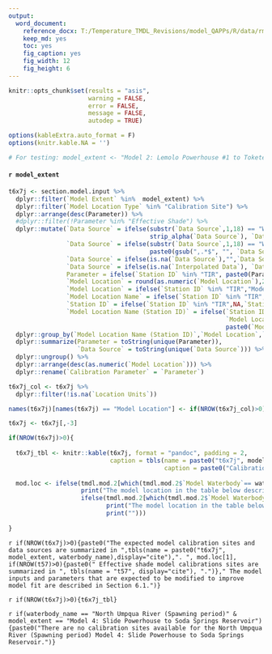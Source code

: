 ```yaml
---
output: 
  word_document:
    reference_docx: T:/Temperature_TMDL_Revisions/model_QAPPs/R/data/rmd_template.docx
    keep_md: yes
    toc: yes
    fig_caption: yes
    fig_width: 12
    fig_height: 6
---
```


```r

knitr::opts_chunk$set(results = "asis",
                      warning = FALSE,
                      error = FALSE,
                      message = FALSE,
                      autodep = TRUE)

options(kableExtra.auto_format = F)
options(knitr.kable.NA = '')

# For testing: model_extent <- "Model 2: Lemolo Powerhouse #1 to Toketee Reservoir"

```

#### `r model_extent`

```r

t6x7j <- section.model.input %>% 
  dplyr::filter(`Model Extent` %in%  model_extent) %>% 
  dplyr::filter(`Model Location Type` %in% "Calibration Site") %>%
  dplyr::arrange(desc(Parameter)) %>% 
  #dplyr::filter(!Parameter %in% "Effective Shade") %>% 
  dplyr::mutate(`Data Source` = ifelse(substr(`Data Source`,1,18) == "Watershed Sciences", 
                                       strip_alpha(`Data Source`), `Data Source`),
                `Data Source` = ifelse(substr(`Data Source`,1,18) == "Watershed Sciences", 
                                       paste0(gsub(",.*$", "", `Data Source`)," (",stringi::stri_sub(`Data Source`,-4),")"), `Data Source`),
                `Data Source` = ifelse(is.na(`Data Source`),"",`Data Source`),
                `Data Source` = ifelse(is.na(`Interpolated Data`), `Data Source`, paste0("Derived data. ",ifelse(`Data Source`=="DEQ","",`Data Source`))),
                Parameter = ifelse(`Station ID` %in% "TIR", paste0(Parameter," (TIR)"), Parameter),
                `Model Location` = round(as.numeric(`Model Location`),2),
                `Model Location` = ifelse(`Station ID` %in% "TIR","Model extent",`Model Location`),
                `Model Location Name` = ifelse(`Station ID` %in% "TIR","Model extent",`Model Location Name`),
                `Station ID` = ifelse(`Station ID` %in% "TIR",NA,`Station ID`),
                `Model Location Name (Station ID)` = ifelse(`Station ID` == "No Station ID" | is.na(`Station ID`),
                                                            `Model Location Name`,
                                                            paste0(`Model Location Name`, " (",`Station ID`,")")))%>% 
  dplyr::group_by(`Model Location Name (Station ID)`,`Model Location`,`Location Units`) %>% 
  dplyr::summarize(Parameter = toString(unique(Parameter)),
                   `Data Source` = toString(unique(`Data Source`))) %>% 
  dplyr::ungroup() %>% 
  dplyr::arrange(desc(as.numeric(`Model Location`))) %>% 
  dplyr::rename(`Calibration Parameter` = `Parameter`)

t6x7j_col <- t6x7j %>% 
  dplyr::filter(!is.na(`Location Units`))

names(t6x7j)[names(t6x7j) == "Model Location"] <- if(NROW(t6x7j_col)>0){paste0("Model Location (",unique(t6x7j_col$`Location Units`),")")}else{paste0("Model Location")}

t6x7j <- t6x7j[,-3]

if(NROW(t6x7j)>0){
  
  t6x7j_tbl <- knitr::kable(t6x7j, format = "pandoc", padding = 2,
                            caption = tbls(name = paste0("t6x7j", model_extent, waterbody_name),
                                           caption = paste0("Calibration sites and parameters used in the ", model_extent, " Heat Source model.")))
  
  mod.loc <- ifelse(tmdl.mod.2[which(tmdl.mod.2$`Model Waterbody`== waterbody_name),]$mod_rmd %in% c("hs7","hs8","hs9"),
                    print("The model location in the table below describes the distance of each input from the most downstream model node."),
                    ifelse(tmdl.mod.2[which(tmdl.mod.2$`Model Waterbody`== waterbody_name),]$mod_rmd %in% c("hs6"),
                           print("The model location in the table below describes the distance of each input from the most upstream model node."),
                           print("")))
  
}

```

`r if(NROW(t6x7j)>0){paste0("The expected model calibration sites and data sources are summarized in ",tbls(name = paste0("t6x7j", model_extent, waterbody_name),display="cite"),". ", mod.loc[1], if(NROW(t57)>0){paste0(" Effective shade model calibrations sites are summarized in ", tbls(name = "t57", display="cite"), ".")}," The model inputs and parameters that are expected to be modified to improve model fit are described in Section 6.1.")}`

`r if(NROW(t6x7j)>0){t6x7j_tbl}`

`r if(waterbody_name == "North Umpqua River (Spawning period)" & model_extent == "Model 4: Slide Powerhouse to Soda Springs Reservoir"){paste0("There are no calibration sites available for the North Umpqua River (Spawning period) Model 4: Slide Powerhouse to Soda Springs Reservoir.")}`
